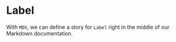 <!-- Label.stories.mdx -->



<Meta title="AspectRatio" component={AspectRatio} />

# Label

With `MDX`, we can define a story for `Label` right in the middle of our Markdown documentation.

<Canvas>
  <Story name="Main">
    <AspectRatio />
  </Story>
</Canvas>
